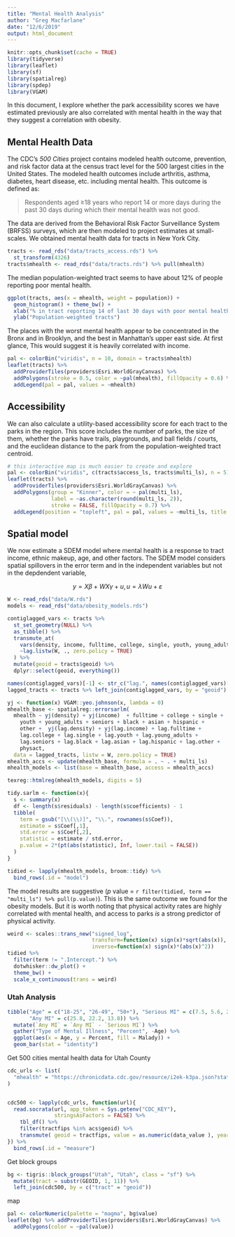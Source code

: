 ```yaml
---
title: "Mental Health Analysis"
author: "Greg Macfarlane"
date: "12/6/2019"
output: html_document
---
```

```r
knitr::opts_chunk$set(cache = TRUE)
library(tidyverse)
library(leaflet)
library(sf)
library(spatialreg)
library(spdep)
library(VGAM)
```


In this document, I explore whether the park accessibility scores we have
estimated previously are also correlated with mental health in the way that they
suggest a correlation with obesity.

## Mental Health Data
The CDC's *500 Cities* project contains modeled health outcome, prevention, and 
risk factor data at the census tract level for the 500 largest cities in the
United States. The modeled health outcomes include arthritis, asthma, diabetes, 
heart disease, etc. including mental health. This outcome is defined as:

> Respondents aged ≥18 years who report 14 or more days during the past 30 days
during which their mental health was not good.

The data are derived from the Behavioral Risk Factor Surveillance System (BRFSS)
surveys, which are then modeled to project estimates at small-scales. 
We obtained mental health data for tracts in New York City.

```r
tracts <- read_rds("data/tracts_access.rds") %>%
  st_transform(4326)
tracts$mhealth <- read_rds("data/tracts.rds") %>% pull(mhealth)
```


The median population-weighted tract seems to have about 12% of people reporting 
poor mental health.

```r
ggplot(tracts, aes(x = mhealth, weight = population)) +
  geom_histogram() + theme_bw() + 
  xlab("% in tract reporting 14 of last 30 days with poor mental health") + 
  ylab("Population-weighted tracts")
```

The places with the worst mental health appear to be concentrated in the Bronx
and in Brooklyn, and the best in Manhattan's upper east side. At first glance,
This would suggest it is heavily correlated with income. 

```r
pal <- colorBin("viridis", n = 10, domain = tracts$mhealth)
leaflet(tracts) %>%
  addProviderTiles(providers$Esri.WorldGrayCanvas) %>%
  addPolygons(stroke = 0.5, color = ~pal(mhealth), fillOpacity = 0.6) %>%
  addLegend(pal = pal, values = ~mhealth)
```


## Accessibility

We can also calculate a utility-based accessibility score for each tract to the
parks in the region. This score includes the number of parks, the size of them,
whether the parks have trails, playgrounds, and ball fields / courts, and the
euclidean distance to the park from the population-weighted tract centroid.

```r
# this interactive map is much easier to create and explore
pal <- colorBin("viridis", c(tracts$access_ls, tracts$multi_ls), n = 5)
leaflet(tracts) %>%
  addProviderTiles(providers$Esri.WorldGrayCanvas) %>%
  addPolygons(group = "Kinner", color = ~ pal(multi_ls),
              label = ~as.character(round(multi_ls, 2)), 
              stroke = FALSE, fillOpacity = 0.7) %>%
  addLegend(position = "topleft", pal = pal, values = ~multi_ls, title = "Access Score")
```

## Spatial model
We now estimate a SDEM model where mental health is a response to tract income,
ethnic makeup, age, and other factors. The SDEM model considers spatial spillovers
in the error term and in the independent variables but not in the depdendent variable,

$$ y = X\beta + WX\gamma + u, u = \lambda W u + \varepsilon$$

```r
W <- read_rds("data/W.rds")
models <- read_rds("data/obesity_models.rds")

contiglagged_vars <- tracts %>%
  st_set_geometry(NULL) %>%
  as_tibble() %>%
  transmute_at(
    vars(density, income, fulltime, college, single, youth, young_adults, seniors, black, asian, hispanic, other, physact),
    ~lag.listw(W, ., zero.policy = TRUE)
  ) %>%
  mutate(geoid = tracts$geoid) %>%
  dplyr::select(geoid, everything())

names(contiglagged_vars)[-1] <- str_c("lag.", names(contiglagged_vars)[-1])
lagged_tracts <- tracts %>% left_join(contiglagged_vars, by = "geoid")
```


```r
yj <- function(x) VGAM::yeo.johnson(x, lambda = 0)
mhealth_base <- spatialreg::errorsarlm(
  mhealth ~ yj(density) + yj(income)  + fulltime + college + single + 
    youth + young_adults + seniors + black + asian + hispanic + 
    other +  yj(lag.density) + yj(lag.income) + lag.fulltime + 
    lag.college + lag.single + lag.youth + lag.young_adults + 
    lag.seniors + lag.black + lag.asian + lag.hispanic + lag.other + 
    physact,
  data = lagged_tracts, listw = W, zero.policy = TRUE)
mhealth_accs <- update(mhealth_base, formula = . ~ . + multi_ls)
mhealth_models <- list(base = mhealth_base, access = mhealth_accs)
```


```r
texreg::htmlreg(mhealth_models, digits = 5)
```


```r
tidy.sarlm <- function(x){
  s <- summary(x)
  df <- length(s$residuals) - length(s$coefficients) - 1
  tibble(
    term = gsub("[\\(\\)]", "\\.", rownames(s$Coef)),
    estimate = s$Coef[,1],
    std.error = s$Coef[,2],
    statistic = estimate / std.error,
    p.value = 2*(pt(abs(statistic), Inf, lower.tail = FALSE))
  )
}

tidied <- lapply(mhealth_models, broom::tidy) %>%
  bind_rows(.id = "model") 

```

The model results are suggestive ($p$ value = 
`r filter(tidied, term == "multi_ls") %>% pull(p.value)`). This is the same
outcome we found for the obesity models. But it is worth noting that physical
activity rates are highly correlated with mental health, and access to parks
*is* a strong predictor of physical activity.

```r
weird <- scales::trans_new("signed_log",
                           transform=function(x) sign(x)*sqrt(abs(x)),
                           inverse=function(x) sign(x)*(abs(x)^2))
tidied %>%
  filter(term != ".Intercept.") %>%
  dotwhisker::dw_plot() + 
  theme_bw() + 
  scale_x_continuous(trans = weird)
```

### Utah Analysis

```r
tibble("Age" = c("18-25", "26-49", "50+"), "Serious MI" = c(7.5, 5.6, 2.7),
       "Any MI" = c(25.8, 22.2, 13.8)) %>%
  mutate(`Any MI` = `Any MI` - `Serious MI`) %>%
  gather("Type of Mental Illness", "Percent", -Age) %>%
  ggplot(aes(x = Age, y = Percent, fill = Malady)) +
  geom_bar(stat = "identity")
```


Get 500 cities mental health data for Utah County

```r
cdc_urls <- list(
  "mhealth" = "https://chronicdata.cdc.gov/resource/i2ek-k3pa.json?stateabbr=UT"
)


cdc500 <- lapply(cdc_urls, function(url){
  read.socrata(url, app_token = Sys.getenv("CDC_KEY"),
               stringsAsFactors = FALSE) %>%
    tbl_df() %>%
    filter(tractfips %in% acs$geoid) %>%
    transmute( geoid = tractfips, value = as.numeric(data_value ), year = year)
}) %>%
  bind_rows(.id = "measure") 
```

Get block groups
```r
bg <- tigris::block_groups("Utah", "Utah", class = "sf") %>%
  mutate(tract = substr(GEOID, 1, 11)) %>%
  left_join(cdc500, by = c("tract" = "geoid"))
```

map

```r
pal <- colorNumeric(palette = "magma", bg$value)
leaflet(bg) %>% addProviderTiles(providers$Esri.WorldGrayCanvas) %>% 
  addPolygons(color = ~pal(value))
```


